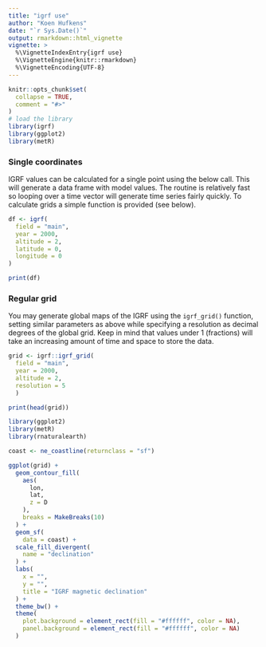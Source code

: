 ```yaml
---
title: "igrf use"
author: "Koen Hufkens"
date: "`r Sys.Date()`"
output: rmarkdown::html_vignette
vignette: >
  %\VignetteIndexEntry{igrf use}
  %\VignetteEngine{knitr::rmarkdown}
  %\VignetteEncoding{UTF-8}
---
```


```r
knitr::opts_chunk$set(
  collapse = TRUE,
  comment = "#>"
)
# load the library
library(igrf)
library(ggplot2)
library(metR)
```

### Single coordinates

IGRF values can be calculated for a single point using the below call. This will generate a data frame with model values. The routine is relatively fast so looping over a time vector will generate time series fairly quickly. To calculate grids a simple function is provided (see below).

```r
df <- igrf(
  field = "main",
  year = 2000,
  altitude = 2,
  latitude = 0,
  longitude = 0
)

print(df)
```

### Regular grid

You may generate global maps of the IGRF using the `igrf_grid()` function, setting similar parameters as above while specifying a resolution as decimal degrees of the global grid. Keep in mind that values under 1 (fractions) will take an increasing amount of time and space to store the data.

```r
grid <- igrf::igrf_grid(
  field = "main",
  year = 2000,
  altitude = 2,
  resolution = 5
  )

print(head(grid))
```

```r
library(ggplot2)
library(metR)
library(rnaturalearth)

coast <- ne_coastline(returnclass = "sf")

ggplot(grid) +
  geom_contour_fill(
    aes(
      lon,
      lat,
      z = D
    ),
    breaks = MakeBreaks(10)
  ) +
  geom_sf(
    data = coast) +
  scale_fill_divergent(
    name = "declination"
  ) +
  labs(
    x = "",
    y = "",
    title = "IGRF magnetic declination"
  ) +
  theme_bw() +
  theme(
    plot.background = element_rect(fill = "#ffffff", color = NA),
    panel.background = element_rect(fill = "#ffffff", color = NA)
  )
```
